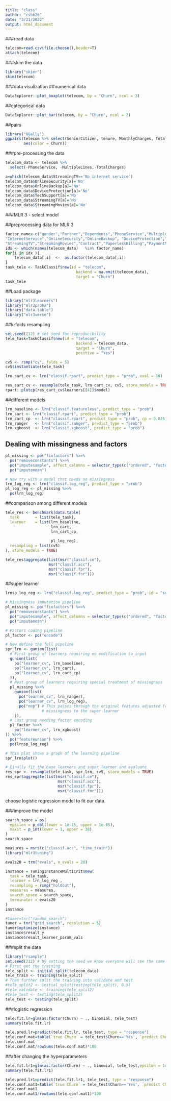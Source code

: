 ```yaml
---
title: "class"
author: "cshb26"
date: "3/21/2022"
output: html_document
---
```


###read data
```r
telecom=read.csv(file.choose(),header=T)
attach(telecom)
```


###skim the data
```r
library("skimr")
skim(telecom)
```

###data visulization
##numerical data
```r
DataExplorer::plot_boxplot(telecom, by = "Churn", ncol = 3)
```

##categorical data
```r
DataExplorer::plot_bar(telecom, by = "Churn", ncol = 2)
```
##pairs
```r
library("GGally")
ggpairs(telecom %>% select(SeniorCitizen, tenure, MonthlyCharges, TotalCharges),
        aes(color = Churn))
```


###pre-processing the data
```r
telecom_data <- telecom %>% 
  select(-PhoneService, -MultipleLines,-TotalCharges)

a=which(telecom_data$StreamingTV=='No internet service')
telecom_data$OnlineSecurity[a]='No'
telecom_data$OnlineBackup[a]='No'
telecom_data$DeviceProtection[a]='No'
telecom_data$TechSupport[a]='No'
telecom_data$StreamingTV[a]='No'
telecom_data$StreamingMovies[a]='No'
```


###MLR 3 - select model

##preprocessing data for MLR 3
```r
factor_name<-c("gender","Partner","Dependents","PhoneService","MultipleLines",
"InternetService","OnlineSecurity","OnlineBackup", "DeviceProtection","TechSupport",
"StreamingTV","StreamingMovies","Contract","PaperlessBilling","PaymentMethod","Churn")
idx <- which(names(telecom_data)   %in% factor_name)
for(i in idx ){
    telecom_data[,i]  <-  as.factor(telecom_data[,i])
}
task_tele <- TaskClassif$new(id = "telecom",
                               backend = na.omit(telecom_data),
                               target = "Churn")
task_tele
```

##Load package
```r
library("mlr3learners")
library("mlr3proba")
library("data.table")
library("mlr3verse")
```


##k-folds resampling
```r
set.seed(212) # set seed for reproducibility
tele_task=TaskClassif$new(id = "telecom",
                               backend = telecom_data, 
                               target = "Churn",
                               positive = "Yes")

cv5 <- rsmp("cv", folds = 5)
cv5$instantiate(tele_task)
```


```r
lrn_cart_cv <- lrn("classif.rpart", predict_type = "prob", xval = 10)

res_cart_cv <- resample(tele_task, lrn_cart_cv, cv5, store_models = TRUE)
rpart::plotcp(res_cart_cv$learners[[4]]$model)
```


##different models 
```r
lrn_baseline <- lrn("classif.featureless", predict_type = "prob")
lrn_cart <- lrn("classif.rpart", predict_type = "prob")
lrn_cart_cp  <- lrn("classif.rpart", predict_type = "prob", cp = 0.025, id = "cartcp")
lrn_ranger   <- lrn("classif.ranger", predict_type = "prob")
lrn_xgboost  <- lrn("classif.xgboost", predict_type = "prob")

```


## Dealing with missingness and factors
```r
pl_missing <- po("fixfactors") %>>%
  po("removeconstants") %>>%
  po("imputesample", affect_columns = selector_type(c("ordered", "factor"))) %>>%
  po("imputemean")

# Now try with a model that needs no missingness
lrn_log_reg <- lrn("classif.log_reg", predict_type = "prob")
pl_log_reg <- pl_missing %>>%
  po(lrn_log_reg)
```


##comparison among different models
```r
tele_res <- benchmark(data.table(
  task       = list(tele_task),
  learner    = list(lrn_baseline,
                    lrn_cart,
                    lrn_cart_cp,
                   
                    pl_log_reg),
  resampling = list(cv5)
), store_models = TRUE)

tele_res$aggregate(list(msr("classif.ce"),
                   msr("classif.acc"),
                   msr("classif.fpr"),
                   msr("classif.fnr")))
```


##super learner
```r
lrnsp_log_reg <- lrn("classif.log_reg", predict_type = "prob", id = "super")

# Missingness imputation pipeline
pl_missing <- po("fixfactors") %>>%
  po("removeconstants") %>>%
  po("imputesample", affect_columns = selector_type(c("ordered", "factor"))) %>>%
  po("imputemean")

# Factors coding pipeline
pl_factor <- po("encode")

# Now define the full pipeline
spr_lrn <- gunion(list(
  # First group of learners requiring no modification to input
  gunion(list(
    po("learner_cv", lrn_baseline),
    po("learner_cv", lrn_cart),
    po("learner_cv", lrn_cart_cp)
  )),
  # Next group of learners requiring special treatment of missingness
  pl_missing %>>%
    gunion(list(
      po("learner_cv", lrn_ranger),
      po("learner_cv", lrn_log_reg),
      po("nop") # This passes through the original features adjusted for
                # missingness to the super learner
    )),
  # Last group needing factor encoding
  pl_factor %>>%
    po("learner_cv", lrn_xgboost)
)) %>>%
  po("featureunion") %>>%
  po(lrnsp_log_reg)

# This plot shows a graph of the learning pipeline
spr_lrn$plot()

# Finally fit the base learners and super learner and evaluate
res_spr <- resample(tele_task, spr_lrn, cv5, store_models = TRUE)
res_spr$aggregate(list(msr("classif.ce"),
                       msr("classif.acc"),
                       msr("classif.fpr"),
                       msr("classif.fnr")))
```



 choose logistic regression model to fit our data.
 
###improve the model
```r
search_space = ps(
  epsilon = p_dbl(lower = 1e-15, upper = 1e-05),
  maxit = p_int(lower = 1, upper = 30)
)
search_space

measures = msrs(c("classif.acc", "time_train"))
library("mlr3tuning")

evals20 = trm("evals", n_evals = 20)

instance = TuningInstanceMultiCrit$new(
  task = tele_task,
  learner = lrn_log_reg ,
  resampling = rsmp("holdout"),
  measures = measures,
  search_space = search_space,
  terminator = evals20
)
instance

#tuner=tnr("random_search")
tuner = tnr("grid_search", resolution = 5)
tuner$optimize(instance)
instance$result_y
instance$result_learner_param_vals
```




###split the data
```r
library("rsample")
set.seed(212) # by setting the seed we know everyone will see the same results
# First get the training
tele_split <- initial_split(telecom_data)
tele_train <- training(tele_split)
# Then further split the training into validate and test
#tele_split2 <- initial_split(testing(tele_split), 0.5)
#tele_validate <- training(tele_split2)
#tele_test <- testing(tele_split2)
tele_test <- testing(tele_split)
```


###logistic regression
```r
tele.fit.lr=glm(as.factor(Churn) ~ ., binomial, tele_test)
summary(tele.fit.lr)
```

```r
tele.pred.lr=predict(tele.fit.lr, tele_test, type = "response")
tele.conf.mat=table(`true Churn` = tele_test$Churn=='Yes', `predict Churn` = tele.pred.lr > 0.5)
tele.conf.mat
tele.conf.mat/rowSums(tele.conf.mat)*100
```


##after changing the hyperparameters
```r
tele.fit.lr1=glm(as.factor(Churn) ~ ., binomial, tele_test,epsilon = 1e-5)
summary(tele.fit.lr1)

```
```r
tele.pred.lr1=predict(tele.fit.lr1, tele_test, type = "response")
tele.conf.mat1=table(`true Churn` = tele_test$Churn=='Yes', `predict Churn` = tele.pred.lr1 > 0.5)
tele.conf.mat1
tele.conf.mat1/rowSums(tele.conf.mat1)*100
```


